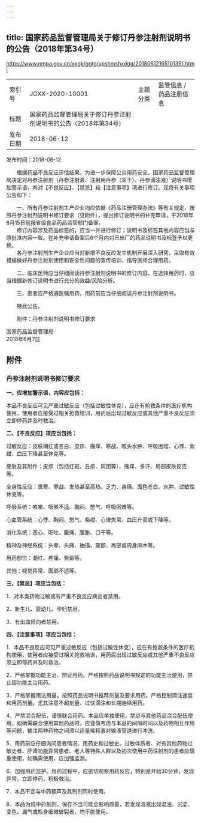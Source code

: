 ```yaml
---
---
---
```

title: 国家药品监督管理局关于修订丹参注射剂说明书的公告（2018年第34号）
---

https://www.nmpa.gov.cn/xxgk/ggtg/ypshmshxdgg/20180612165101351.html

|     |     |     |     |
| --- | --- | --- | --- |
| 索引号 | JGXX-2020-10001 | 主题分类 | 监管信息 / 药品注册信息 |
| 标题  | 国家药品监督管理局关于修订丹参注射剂说明书的公告（2018年第34号） |     |     |
| 发布日期 | 2018-06-12 |     |     |

发布时间：2018-06-12

　　根据药品不良反应评估结果，为进一步保障公众用药安全，国家药品监督管理局决定对丹参注射剂〔丹参注射液、注射用丹参（冻干）、丹参滴注液〕说明书增加警示语，并对【不良反应】、【禁忌】和【注意事项】项进行修订。现将有关事项公告如下：

　　一、所有丹参注射剂生产企业均应依据《药品注册管理办法》等有关规定，按照丹参注射剂说明书修订要求（见附件），提出修订说明书的补充申请，于2018年8月15日前报省级食品药品监管部门备案。  
　　修订内容涉及药品标签的，应当一并进行修订；说明书及标签其他内容应当与原批准内容一致。在补充申请备案后6个月内对已出厂的药品说明书及标签予以更换。  
　　各丹参注射剂生产企业应当对新增不良反应发生机制开展深入研究，采取有效措施做好丹参注射剂使用和安全性问题的宣传培训，指导医师合理用药。

　　二、临床医师应当仔细阅读丹参注射剂说明书的修订内容，在选择用药时，应当根据新修订说明书进行充分的效益/风险分析。

　　三、患者应严格遵医嘱用药，用药前应当仔细阅读丹参注射剂说明书。

　　特此公告。

　　附件：丹参注射剂说明书修订要求

国家药品监督管理局  
2018年6月7日

## 附件

### 丹参注射剂说明书修订要求

**一、应增加警示语，内容应包括：**

本品不良反应可见严重过敏反应（包括过敏性休克），应在有抢救条件的医疗机构使用，使用者应接受过相关抢救培训，用药后出现过敏反应或其他严重不良反应须立即停药并及时救治。

**二、【不良反应】项应当包括：**

过敏反应：皮肤潮红或苍白、皮疹、瘙痒、寒战、喉头水肿、呼吸困难、心悸、紫绀、血压下降甚至休克等。

皮肤及其附件：皮疹（包括红斑、丘疹、风团等）、瘙痒、多汗、局部皮肤反应等。

全身性反应：畏寒、寒战、发热甚至高热、乏力、身痛、面色苍白、水肿、过敏性休克等。

呼吸系统：咳嗽、咽喉不适、胸闷、憋气、呼吸困难等。

心血管系统：心悸、胸闷、憋气、紫绀、心律失常、血压升高或下降等。

消化系统：恶心、呕吐、腹痛、腹胀、口干等。

精神及神经系统：头晕、头痛、抽搐、震颤、局部或周身麻木等。

用药部位：潮红、疼痛、紫癜等。

其他：视觉异常、面部不适等。

**三、【禁忌】项应当包括：**

1．对本类药物过敏或有严重不良反应病史者禁用。

2．新生儿、婴幼儿、孕妇禁用。

3．有出血倾向者禁用。

**四、【注意事项】项应当包括：**

1．本品不良反应可见严重过敏反应（包括过敏性休克），应在有抢救条件的医疗机构使用，使用者应接受过相关抢救培训，用药后出现过敏反应或其他严重不良反应须立即停药并及时救治。

2．严格掌握功能主治、辨证用药。严格按照药品说明书规定的功能主治使用，禁止超功能主治用药。

3．严格掌握用法用量。按照药品说明书推荐剂量及要求用药，严格控制滴注速度和用药剂量。尤其注意不超剂量、过快滴注和长期连续用药。

4．严禁混合配伍，谨慎联合用药。本品应单独使用，禁忌与其他药品混合配伍使用。如确需联合使用其他药品时，应谨慎考虑与本品的间隔时间以及药物相互作用等问题，输注两种药物之间须以适量稀释液对输液管道进行冲洗。

5．用药前应仔细询问患者情况、用药史和过敏史。过敏体质者、对有其他药物过敏史者、肝肾功能异常患者、老人等特殊人群以及初次使用中药注射剂的患者应慎重使用，如确需使用，应加强监测。

6．加强用药监护。用药过程中，应密切观察用药反应，特别是开始30分钟，发现异常，立即停药，积极救治。

7．本品不宜与中药藜芦及其制剂同时使用。

8．本品为纯中药制剂，保存不当可能会影响质量，若发现溶液出现混浊、沉淀、变色、漏气或瓶身细微破裂者，均不能使用。